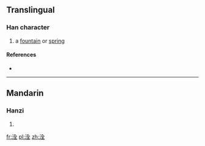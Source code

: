 ==Translingual==

===Han character===
{{Han char|rn=85|rad=水|as=06|sn=9|four=|canj=水人一土 (EOMG)}}

# a [[fountain]] or [[spring]]

====References====
* {{Han ref|kx=0621.080|dkj=17395|dj=1017.060|hdz=31612.030|uh=6D24|ud=27940}}

----

==Mandarin==

===Hanzi===
{{cmn-hanzi|pin=[[quán]] ([[quan2]])|wg=ch'üan<sup>2</sup>}}

# {{defn|Mandarin|sort=水06}}

[[fr:洤]]
[[pl:洤]]
[[zh:洤]]